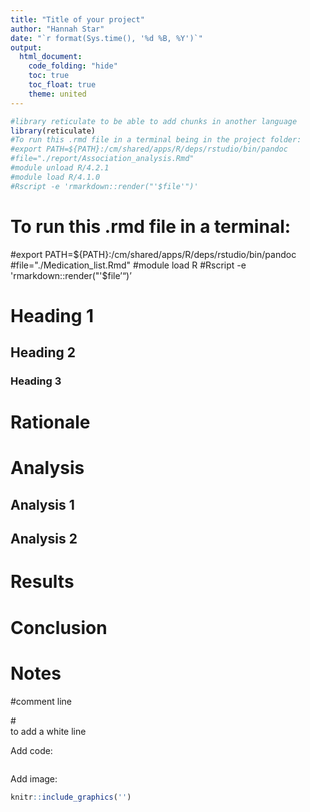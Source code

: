 ---
title: "Title of your project"
author: "Hannah Star"
date: "`r format(Sys.time(), '%d %B, %Y')`"
output:
  html_document:
    code_folding: "hide"
    toc: true
    toc_float: true
    theme: united
---

```{r, setup, hide = TRUE}
#library reticulate to be able to add chunks in another language
library(reticulate)
#To run this .rmd file in a terminal being in the project folder:
#export PATH=${PATH}:/cm/shared/apps/R/deps/rstudio/bin/pandoc
#file="./report/Association_analysis.Rmd"
#module unload R/4.2.1
#module load R/4.1.0
#Rscript -e 'rmarkdown::render("'$file'")'
```

# To run this .rmd file in a terminal:
#export PATH=${PATH}:/cm/shared/apps/R/deps/rstudio/bin/pandoc
#file="./Medication_list.Rmd"
#module load R
#Rscript -e 'rmarkdown::render("'$file'")'

# Heading 1

## Heading 2

### Heading 3

# Rationale

# Analysis

## Analysis 1

## Analysis 2

# Results

# Conclusion

# Notes

#comment line

#<br> to add a white line
<br>

Add code:
```{r, code = readLines(''), eval=FALSE}
```

Add image:
```{r, out.width='100%', out.height='200%', fig.align='center', fig.cap='Fig 5. Q-Q plot asthma GWAS.', echo = FALSE}
knitr::include_graphics('')
```
